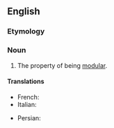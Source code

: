 ==English==
{{wikipedia}}

===Etymology===
{{suffix|en|modular|ity}}

===Noun===
{{en-noun|~|modularities}}

# The property of being [[modular]].

====Translations====
{{trans-top|property of being modular}}
* French: {{t+|fr|modularité}}
* Italian: {{t|it|modularità|f}}
{{trans-mid}}
* Persian: {{t|fa|مدولاریته|tr=modularite|sc=fa-Arab}}
{{trans-bottom}}